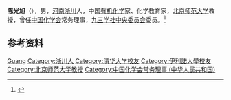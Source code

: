 '''陈光旭'''（{{bd|1905年||1987年|11月14日}}），男，[[河南|河南]][[淅川|淅川]]人，中国[[有机化学|有机化学]]家、化学教育家，[[北京师范大学|北京师范大学]]教授，曾任[[中國化學會_(中華人民共和國)|中国化学会]]常务理事，[[九三学社中央委员会|九三学社中央委员会]]委员。<ref>{{Cite book|title=中国科学技术专家传略 • 理学编 化学卷 一|author=中国科学技术协会编; 唐有祺主编|publisher=中国科学技术出版社|year=1993|isbn=|location=北京|pages=}}</ref>

== 参考资料 ==
{{reflist}}

{{中国人物小作品}}
{{Navboxes 
| title  = 陈光旭在[[中國化學會_(中華人民共和國)|中国化学会]]的职务
| list1  =
{{中国化学会第二十届理事会}}
}}
{{Navboxes 
| title  = 陈光旭在[[九三学社|九三学社]]的职务
| list1  =
{{九三学社第六届中央委员会}}
}}

{{Authority control}}
{{DEFAULTSORT:Chen陈}}
[[Category:陈姓|Guang]]
[[Category:淅川人|Category:淅川人]]
[[Category:清华大学校友|Category:清华大学校友]]
[[Category:伊利諾大學校友|Category:伊利諾大學校友]]
[[Category:北京师范大学教授|Category:北京师范大学教授]]
[[Category:中国化学会常务理事_(中华人民共和国)|Category:中国化学会常务理事 (中华人民共和国)]]